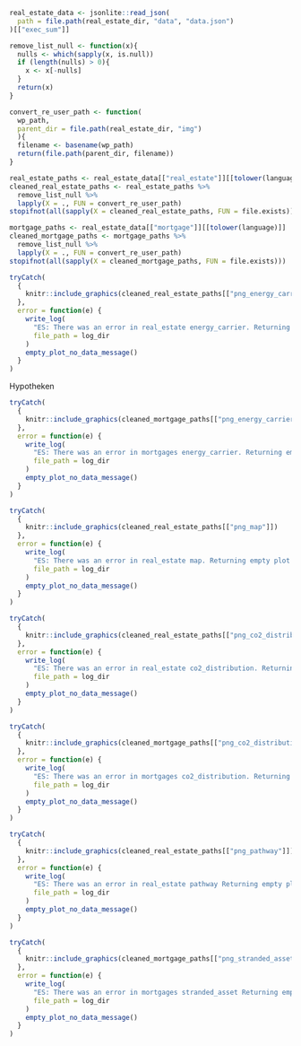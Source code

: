 ```{=latex}
\section{Ergebnisse der Immobilien und Hypothekarportfolios}

Der Bereich Immobilien und Hypotheken ermöglicht es Finanzinstituten, die Übereinstimmung ihres Schweizer Immobilien- und Hypothekenportfolios mit dem Klimaziel des Schweizer Gebäudesektors, bis 2050 Netto-Null-Emissionen zu erreichen, zu messen. Der PACTA-Test bewertet daher die CO\textsubscript{2}-Emissionen Ihrer Immobilien- und Hypothekenanlagen.

Die Emissionen des Schweizer Gebäudebestands machen derzeit etwas mehr als ein Viertel der gesamten CO\textsubscript{2}-Emissionen der Schweiz aus. Neubauten sind heute weitgehend mit Heizsystemen aus erneuerbaren Quellen ausgestattet. Bis 2020 sollten die CO\textsubscript{2}-Emissionen des gesamten Gebäudebestands um mindestens 40\% gegenüber 1990 sinken - dieses Ziel wurde verfehlt. Um das vom Bundesrat deklarierte Netto-Null-Ziel für 2050 zu erreichen, muss der Schweizer Gebäudebestand seine CO\textsubscript{2}-Emissionen in Zukunft schneller reduzieren, insbesondere durch die Sanierung bestehender Gebäude \textbf{(\href{https://www.bafu.admin.ch/bafu/de/home/themen/klima/fachinformationen/emissionsverminderung/verminderungsziele/ziel-2050/klimastrategie-2050.html}{link})}.

```

```r
real_estate_data <- jsonlite::read_json(
  path = file.path(real_estate_dir, "data", "data.json")
)[["exec_sum"]]

remove_list_null <- function(x){
  nulls <- which(sapply(x, is.null))
  if (length(nulls) > 0){
    x <- x[-nulls]
  }
  return(x)
}

convert_re_user_path <- function(
  wp_path,
  parent_dir = file.path(real_estate_dir, "img")
  ){
  filename <- basename(wp_path)
  return(file.path(parent_dir, filename))
}

real_estate_paths <- real_estate_data[["real_estate"]][[tolower(language)]]
cleaned_real_estate_paths <- real_estate_paths %>%
  remove_list_null %>%
  lapply(X = ., FUN = convert_re_user_path)
stopifnot(all(sapply(X = cleaned_real_estate_paths, FUN = file.exists)))

mortgage_paths <- real_estate_data[["mortgage"]][[tolower(language)]]
cleaned_mortgage_paths <- mortgage_paths %>%
  remove_list_null %>%
  lapply(X = ., FUN = convert_re_user_path)
stopifnot(all(sapply(X = cleaned_mortgage_paths, FUN = file.exists)))
```

```{=latex}
\begin{esbox}{Ist-Zustand}

\begin{minipage}[t]{0.45\textwidth}
Anteile der Energieträger im Vergleich zu allen Teilnehmenden

Direkt gehaltene Gebäude
```

```r
tryCatch(
  {
    knitr::include_graphics(cleaned_real_estate_paths[["png_energy_carrier"]])
  },
  error = function(e) {
    write_log(
      "ES: There was an error in real_estate energy_carrier. Returning empty plot object.\n",
      file_path = log_dir
    )
    empty_plot_no_data_message()
  }
)
```

Hypotheken 

```r
tryCatch(
  {
    knitr::include_graphics(cleaned_mortgage_paths[["png_energy_carrier"]])
  },
  error = function(e) {
    write_log(
      "ES: There was an error in mortgages energy_carrier. Returning empty plot object.\n",
      file_path = log_dir
    )
    empty_plot_no_data_message()
  }
)
```

```{=latex}
\end{minipage}%
\hfill
\begin{minipage}[t]{0.45\textwidth}

\begin{minipage}[t]{0.7\textwidth}
Geografische Verteilung der direkt gehaltenen Gebäude nach Nutzung
\end{minipage}%

\hfill\exposureImage
```


```r
tryCatch(
  {
    knitr::include_graphics(cleaned_real_estate_paths[["png_map"]])
  },
  error = function(e) {
    write_log(
      "ES: There was an error in real_estate map. Returning empty plot object.\n",
      file_path = log_dir
    )
    empty_plot_no_data_message()
  }
)
```

```{=latex}
Naturgefahrenkarte Schweiz: \textbf{\href{https://map.geo.admin.ch/?topic=bafu&lang=de&bgLayer=ch.swisstopo.pixelkarte-grau}{(link)}}

\end{minipage}%

\begin{minipage}[t]{0.45\textwidth}
Verteilung der mittleren CO\textsubscript{2}-Intensität Ihres Immobilienportfolios (direkt gehaltenen Gebäude) im Vergleich zu den Peers. 

```


```r
tryCatch(
  {
    knitr::include_graphics(cleaned_real_estate_paths[["png_co2_distribution"]])
  },
  error = function(e) {
    write_log(
      "ES: There was an error in real_estate co2_distribution. Returning empty plot object.\n",
      file_path = log_dir
    )
    empty_plot_no_data_message()
  }
)
```

```{=latex}
\end{minipage}%
\hfill
\begin{minipage}[t]{0.45\textwidth}

\begin{minipage}[t]{0.7\textwidth}
Verteilung der mittleren CO\textsubscript{2}-Intensität Ihres Hypothekenportfolios im Vergleich zu den Peers. 
\end{minipage}
\hfill\alignmentImage
```


```r
tryCatch(
  {
    knitr::include_graphics(cleaned_mortgage_paths[["png_co2_distribution"]])
  },
  error = function(e) {
    write_log(
      "ES: There was an error in mortgages co2_distribution. Returning empty plot object.\n",
      file_path = log_dir
    )
    empty_plot_no_data_message()
  }
)
```

```{=latex}
\end{minipage}%
\end{esbox}%



\begin{esbox}{Zukünftig}

\begin{minipage}[t]{0.45\textwidth}
\textbf{Absenkpfad} aller direkt gehaltenen Gebäude mit den eingereichten Sanierungsplänen.

```

```r
tryCatch(
  {
    knitr::include_graphics(cleaned_real_estate_paths[["png_pathway"]])
  },
  error = function(e) {
    write_log(
      "ES: There was an error in real_estate pathway Returning empty plot object.\n",
      file_path = log_dir
    )
    empty_plot_no_data_message()
  }
)
```

```{=latex}
\end{minipage}%
\hfill
\begin{minipage}[t]{0.45\textwidth}

\begin{minipage}[t]{0.7\textwidth}
\textbf{Anteil} ihrer Hypotheken, die über dem Absenkpfad für Netto-Null per 2050 liegen.
\end{minipage}
\hfill\alignmentImage
```

```r
tryCatch(
  {
    knitr::include_graphics(cleaned_mortgage_paths[["png_stranded_asset"]])
  },
  error = function(e) {
    write_log(
      "ES: There was an error in mortgages stranded_asset Returning empty plot object.\n",
      file_path = log_dir
    )
    empty_plot_no_data_message()
  }
)
```

```{=latex}
\end{minipage}%
\end{esbox}%
```


\newpage
